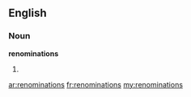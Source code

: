 ==English==

===Noun===
'''renominations'''

# {{plural of|[[renomination]]}}

[[ar:renominations]]
[[fr:renominations]]
[[my:renominations]]